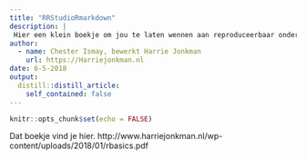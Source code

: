 ```yaml
---
title: "RRStudioRmarkdown"
description: |
 Hier een klein boekje om jou te laten wennen aan reproduceerbaar onderzoek. Het introduceert het programma R, de RStudio-schil en de programmeertaal RMarkdown.
author:
  - name: Chester Ismay, bewerkt Harrie Jonkman
    url: https://Harriejonkman.nl
date: 6-5-2018
output:
  distill::distill_article:
    self_contained: false
---
```


```r
knitr::opts_chunk$set(echo = FALSE)
```

Dat boekje vind je hier.
http://www.harriejonkman.nl/wp-content/uploads/2018/01/rbasics.pdf

